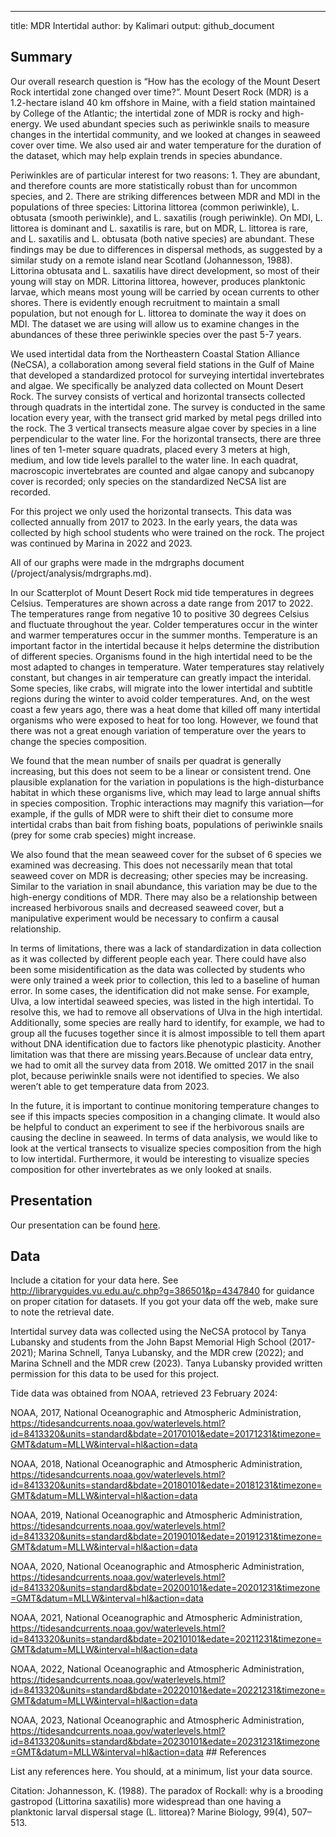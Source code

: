 ---
title: MDR Intertidal
author: by Kalimari
output: github_document

## Summary

Our overall research question is “How has the ecology of the Mount
Desert Rock intertidal zone changed over time?”. Mount Desert Rock (MDR)
is a 1.2-hectare island 40 km offshore in Maine, with a field station
maintained by College of the Atlantic; the intertidal zone of MDR is
rocky and high-energy. We used abundant species such as periwinkle
snails to measure changes in the intertidal community, and we looked at
changes in seaweed cover over time. We also used air and water
temperature for the duration of the dataset, which may help explain
trends in species abundance.

Periwinkles are of particular interest for two reasons: 1. They are
abundant, and therefore counts are more statistically robust than for
uncommon species, and 2. There are striking differences between MDR and
MDI in the populations of three species: Littorina littorea (common
periwinkle), L. obtusata (smooth periwinkle), and L. saxatilis (rough
periwinkle). On MDI, L. littorea is dominant and L. saxatilis is rare,
but on MDR, L. littorea is rare, and L. saxatilis and L. obtusata (both
native species) are abundant. These findings may be due to differences
in dispersal methods, as suggested by a similar study on a remote island
near Scotland (Johannesson, 1988). Littorina obtusata and L. saxatilis
have direct development, so most of their young will stay on MDR.
Littorina littorea, however, produces planktonic larvae, which means
most young will be carried by ocean currents to other shores. There is
evidently enough recruitment to maintain a small population, but not
enough for L. littorea to dominate the way it does on MDI. The dataset
we are using will allow us to examine changes in the abundances of these
three periwinkle species over the past 5-7 years.

We used intertidal data from the Northeastern Coastal Station Alliance
(NeCSA), a collaboration among several field stations in the Gulf of
Maine that developed a standardized protocol for surveying intertidal
invertebrates and algae. We specifically be analyzed data collected on
Mount Desert Rock. The survey consists of vertical and horizontal
transects collected through quadrats in the intertidal zone. The survey
is conducted in the same location every year, with the transect grid
marked by metal pegs drilled into the rock. The 3 vertical transects
measure algae cover by species in a line perpendicular to the water
line. For the horizontal transects, there are three lines of ten 1-meter
square quadrats, placed every 3 meters at high, medium, and low tide
levels parallel to the water line. In each quadrat, macroscopic
invertebrates are counted and algae canopy and subcanopy cover is
recorded; only species on the standardized NeCSA list are recorded.

For this project we only used the horizontal transects. This data was
collected annually from 2017 to 2023. In the early years, the data was
collected by high school students who were trained on the rock. The
project was continued by Marina in 2022 and 2023.

All of our graphs were made in the mdrgraphs document
(/project/analysis/mdrgraphs.md).

In our Scatterplot of Mount Desert Rock mid tide temperatures in degrees
Celsius. Temperatures are shown across a date range from 2017 to 2022.
The temperatures range from negative 10 to positive 30 degrees Celsius
and fluctuate throughout the year. Colder temperatures occur in the
winter and warmer temperatures occur in the summer months. Temperature
is an important factor in the intertidal because it helps determine the
distribution of different species. Organisms found in the high
intertidal need to be the most adapted to changes in temperature. Water
temperatures stay relatively constant, but changes in air temperature
can greatly impact the interidal. Some species, like crabs, will migrate
into the lower intertidal and subtitle regions during the winter to
avoid colder temperatures. And, on the west coast a few years ago, there
was a heat dome that killed off many intertidal organisms who were
exposed to heat for too long. However, we found that there was not a
great enough variation of temperature over the years to change the
species composition.

We found that the mean number of snails per quadrat is generally increasing, but this does not seem to be a linear or consistent trend. One plausible explanation for the variation in populations is the high-disturbance habitat in which these organisms live, which may lead to large annual shifts in species composition. Trophic interactions may magnify this variation—for example, if the gulls of MDR were to shift their diet to consume more intertidal crabs than bait from fishing boats, populations of periwinkle snails (prey for some crab species) might increase.

We also found that the mean seaweed cover for the subset of 6 species we examined was decreasing. This does not necessarily mean that total seaweed cover on MDR is decreasing; other species may be increasing. Similar to the variation in snail abundance, this variation may be due to the high-energy conditions of MDR. There may also be a relationship between increased herbivorous snails and decreased seaweed cover, but a manipulative experiment would be necessary to confirm a causal relationship.

In terms of limitations, there was a lack of standardization in data
collection as it was collected by different people each year. There
could have also been some misidentification as the data was collected by
students who were only trained a week prior to collection, this led to a
baseline of human error. In some cases, the identification did not make
sense. For example, Ulva, a low intertidal seaweed species, was listed
in the high intertidal. To resolve this, we had to remove all
observations of Ulva in the high intertidal. Additionally, some species
are really hard to identify, for example, we had to group all the
fucuses together since it is almost impossible to tell them apart
without DNA identification due to factors like phenotypic plasticity.
Another limitation was that there are missing years.Because of unclear
data entry, we had to omit all the survey data from 2018. We omitted
2017 in the snail plot, because periwinkle snails were not identified to
species. We also weren’t able to get temperature data from 2023.

In the future, it is important to continue monitoring temperature
changes to see if this impacts species composition in a changing
climate. It would also be helpful to conduct an experiment to see if the
herbivorous snails are causing the decline in seaweed. In terms of data
analysis, we would like to look at the vertical transects to visualize
species composition from the high to low intertidal. Furthermore, it
would be interesting to visualize species composition for other
invertebrates as we only looked at snails.

## Presentation

Our presentation can be found
[here](https://docs.google.com/presentation/d/1hcCbeBnJPDstauCd-XchuDcr6iWFrnO3oZpX9izKzj0/edit?usp=sharing).

## Data

Include a citation for your data here. See
<http://libraryguides.vu.edu.au/c.php?g=386501&p=4347840> for guidance
on proper citation for datasets. If you got your data off the web, make
sure to note the retrieval date.

Intertidal survey data was collected using the NeCSA protocol by Tanya Lubansky and students from the John Bapst Memorial High School (2017-2021); Marina Schnell, Tanya Lubansky, and the MDR crew (2022); and Marina Schnell and the MDR crew (2023). Tanya Lubansky provided written permission for this data to be used for this project.

Tide data was obtained from NOAA, retrieved 23 February 2024:

NOAA, 2017, National Oceanographic and Atmospheric Administration,
<https://tidesandcurrents.noaa.gov/waterlevels.html?id=8413320&units=standard&bdate=20170101&edate=20171231&timezone=GMT&datum=MLLW&interval=hl&action=data>

NOAA, 2018, National Oceanographic and Atmospheric Administration,
<https://tidesandcurrents.noaa.gov/waterlevels.html?id=8413320&units=standard&bdate=20180101&edate=20181231&timezone=GMT&datum=MLLW&interval=hl&action=data>

NOAA, 2019, National Oceanographic and Atmospheric Administration,
<https://tidesandcurrents.noaa.gov/waterlevels.html?id=8413320&units=standard&bdate=20190101&edate=20191231&timezone=GMT&datum=MLLW&interval=hl&action=data>

NOAA, 2020, National Oceanographic and Atmospheric Administration,
<https://tidesandcurrents.noaa.gov/waterlevels.html?id=8413320&units=standard&bdate=20200101&edate=20201231&timezone=GMT&datum=MLLW&interval=hl&action=data>

NOAA, 2021, National Oceanographic and Atmospheric Administration,
<https://tidesandcurrents.noaa.gov/waterlevels.html?id=8413320&units=standard&bdate=20210101&edate=20211231&timezone=GMT&datum=MLLW&interval=hl&action=data>

NOAA, 2022, National Oceanographic and Atmospheric Administration,
<https://tidesandcurrents.noaa.gov/waterlevels.html?id=8413320&units=standard&bdate=20220101&edate=20221231&timezone=GMT&datum=MLLW&interval=hl&action=data>

NOAA, 2023, National Oceanographic and Atmospheric Administration,
<https://tidesandcurrents.noaa.gov/waterlevels.html?id=8413320&units=standard&bdate=20230101&edate=20231231&timezone=GMT&datum=MLLW&interval=hl&action=data>
\## References

List any references here. You should, at a minimum, list your data
source.

Citation: Johannesson, K. (1988). The paradox of Rockall: why is a
brooding gastropod (Littorina saxatilis) more widespread than one having
a planktonic larval dispersal stage (L. littorea)? Marine Biology,
99(4), 507–513.
